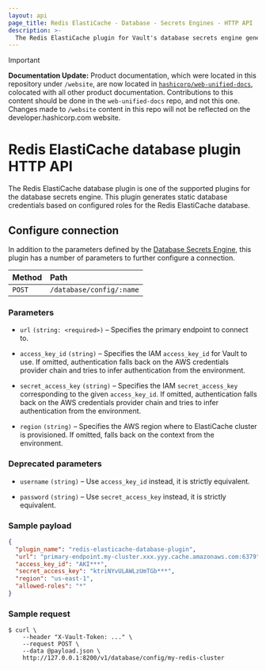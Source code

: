 ```yaml
---
layout: api
page_title: Redis ElastiCache - Database - Secrets Engines - HTTP API
description: >-
  The Redis ElastiCache plugin for Vault's database secrets engine generates new passwords for ElastiCache users.
---
```


> [!IMPORTANT]  
> **Documentation Update:** Product documentation, which were located in this repository under `/website`, are now located in [`hashicorp/web-unified-docs`](https://github.com/hashicorp/web-unified-docs), colocated with all other product documentation. Contributions to this content should be done in the `web-unified-docs` repo, and not this one. Changes made to `/website` content in this repo will not be reflected on the developer.hashicorp.com website.

# Redis ElastiCache database plugin HTTP API

The Redis ElastiCache database plugin is one of the supported plugins for the database
secrets engine. This plugin generates static database credentials based on
configured roles for the Redis ElastiCache database.

## Configure connection

In addition to the parameters defined by the [Database
Secrets Engine](/vault/api-docs/secret/databases#configure-connection), this plugin
has a number of parameters to further configure a connection.

| Method | Path                     |
| :----- | :----------------------- |
| `POST` | `/database/config/:name` |

### Parameters

- `url` `(string: <required>)` – Specifies the primary endpoint to connect to.

- `access_key_id` `(string)` – Specifies the IAM `access_key_id` for Vault to use. If omitted, authentication falls back on
the AWS credentials provider chain and tries to infer authentication from the environment.

- `secret_access_key` `(string)` – Specifies the IAM `secret_access_key` corresponding to the given `access_key_id`.
If omitted, authentication falls back on the AWS credentials provider chain and tries to infer authentication from the environment.

- `region` `(string)` – Specifies the AWS region where to ElastiCache cluster is provisioned. If omitted, falls back on
the context from the environment.

### Deprecated parameters

- `username` `(string)` – Use `access_key_id` instead, it is strictly equivalent.

- `password` `(string)` – Use `secret_access_key` instead, it is strictly equivalent.

### Sample payload

```json
{
  "plugin_name": "redis-elasticache-database-plugin",
  "url": "primary-endpoint.my-cluster.xxx.yyy.cache.amazonaws.com:6379",
  "access_key_id": "AKI***",
  "secret_access_key": "ktriNYvULAWLzUmTGb***",
  "region": "us-east-1",
  "allowed-roles": "*"
}
```

### Sample request

```shell-session
$ curl \
    --header "X-Vault-Token: ..." \
    --request POST \
    --data @payload.json \
    http://127.0.0.1:8200/v1/database/config/my-redis-cluster
```
